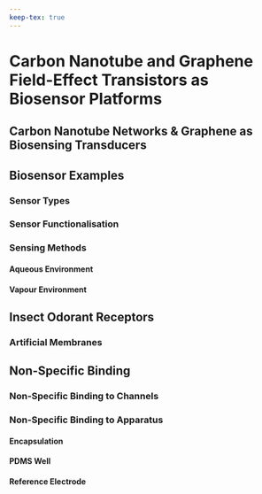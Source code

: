 ```yaml
---
keep-tex: true
---
```


# Carbon Nanotube and Graphene Field-Effect Transistors as Biosensor Platforms

## Carbon Nanotube Networks & Graphene as Biosensing Transducers {#sec-biosensing-transducers}

## Biosensor Examples

### Sensor Types

### Sensor Functionalisation

### Sensing Methods {#sec-biosensor-methods}

#### Aqueous Environment {.unnumbered}

#### Vapour Environment {.unnumbered}

## Insect Odorant Receptors {#sec-odorant-receptors}

### Artificial Membranes {#sec-artificial-membranes}

##	Non-Specific Binding {#sec-non-specific-binding}

###	Non-Specific Binding to Channels

###	Non-Specific Binding to Apparatus

#### Encapsulation {.unnumbered}

#### PDMS Well {.unnumbered}

#### Reference Electrode {.unnumbered}

